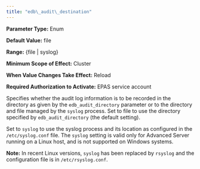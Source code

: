 ```yaml
---
title: "edb\_audit\_destination"
---
```


<div id="edb_audit_destination" class="registered_link"></div>




**Parameter Type:** Enum

**Default Value:** file

**Range:** {file | syslog}

**Minimum Scope of Effect:** Cluster

**When Value Changes Take Effect:** Reload

**Required Authorization to Activate:** EPAS service account

Specifies whether the audit log information is to be recorded in the directory as given by the `edb_audit_directory` parameter or to the directory and file managed by the `syslog` process. Set to file to use the directory specified by `edb_audit_directory` (the default setting).

Set to `syslog` to use the syslog process and its location as configured in the `/etc/syslog.conf` file. The `syslog` setting is valid only for Advanced Server running on a Linux host, and is not supported on Windows systems.

**Note:** In recent Linux versions, `syslog` has been replaced by `rsyslog` and the configuration file is in `/etc/rsyslog.conf`.
